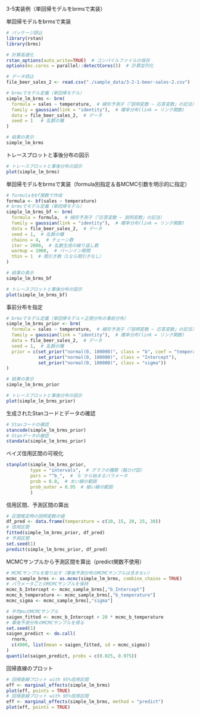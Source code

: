 3-5実装例（単回帰モデルをbrmsで実装）

単回帰モデルをbrmsで実装
```r
# パッケージ読込
library(rstan)
library(brms)

# 計算高速化
rstan_options(auto_write=TRUE)  # コンパイルファイルの保存
options(mc.cores = parallel::detectCores())  # 計算並列化

# データ読込
file_beer_sales_2 <- read.csv("./sample_data/3-2-1-beer-sales-2.csv")

# brmsでモデル定義（単回帰モデル）
simple_lm_brms <- brm(
  formula = sales ~ temperature,  # 線形予測子（「説明変数 ~ 応答変数」の記法）
  family = gaussian(link = "identity"),  # 確率分布(link = リンク関数)
  data = file_beer_sales_2,  # データ
  seed = 1   # 乱数の種
)

# 結果の表示
simple_lm_brms
```
トレースプロットと事後分布の図示
```r
# トレースプロットと事後分布の図示
plot(simple_lm_brms)
```
単回帰モデルをbrmsで実装（formula別指定＆各MCMC引数を明示的に指定）
```r
# formulaをbf関数で作成
formula <- bf(sales ~ temperature)
# brmsでモデル定義（単回帰モデル）
simple_lm_brms_bf <- brm(
  formula = formula,  # 線形予測子（「応答変数 ~ 説明変数」の記法）
  family = gaussian(link = "identity"),  # 確率分布(link = リンク関数)
  data = file_beer_sales_2,  # データ
  seed = 1,  # 乱数の種
  chains = 4,  # チェーン数
  iter = 2000,  # 乱数生成の繰り返し数
  warmup = 1000,  # バーンイン期間
  thin = 1  # 間引き数（1なら間引きなし）
)

# 結果の表示
simple_lm_brms_bf

# トレースプロットと事後分布の図示
plot(simple_lm_brms_bf)
```
事前分布を指定
```r
# brmsでモデル定義（単回帰モデル＋正規分布の事前分布）
simple_lm_brms_prior <- brm(
  formula = sales ~ temperature,  # 線形予測子（「説明変数 ~ 応答変数」の記法）
  family = gaussian(link = "identity"),  # 確率分布(link = リンク関数)
  data = file_beer_sales_2,  # データ
  seed = 1,  # 乱数の種
  prior = c(set_prior("normal(0, 100000)", class = "b", coef = "temperature"),
            set_prior("normal(0, 100000)", class = "Intercept"),
            set_prior("normal(0, 100000)", class = "sigma"))
)

# 結果の表示
simple_lm_brms_prior

# トレースプロットと事後分布の図示
plot(simple_lm_brms_prior)
```
生成されたStanコードとデータの確認
```r
# Stanコードの確認
stancode(simple_lm_brms_prior)
# Stanデータの確認
standata(simple_lm_brms_prior)
```
ベイズ信用区間の可視化
```r
stanplot(simple_lm_brms_prior,
         type = "intervals",  # グラフの種類（箱ひげ図）
         pars = "^b_",  # `b`から始まるパラメータ
         prob = 0.8,  # 太い線の範囲
         prob_outer = 0.95  # 細い線の範囲
         )
```
信用区間、予測区間の算出
```r
# 区間推定時の説明変数の値
df_pred <- data.frame(temperature = c(10, 15, 20, 25, 30))
# 信用区間
fitted(simple_lm_brms_prior, df_pred)
# 予測区間
set.seed(1)
predict(simple_lm_brms_prior, df_pred)
```
MCMCサンプルから予測区間を算出（predict関数不使用）
```r
# MCMCサンプルを取り出す（事後予測分布のMCMCサンプルは含まない）
mcmc_sample_brms <- as.mcmc(simple_lm_brms, combine_chains = TRUE)
# パラメータごとのMCMCサンプルを保持
mcmc_b_Intercept <- mcmc_sample_brms[,"b_Intercept"]
mcmc_b_temperature <- mcmc_sample_brms[,"b_temperature"]
mcmc_sigma <- mcmc_sample_brms[,"sigma"]

# 平均muのMCMCサンプル
saigen_fitted <- mcmc_b_Intercept + 20 * mcmc_b_temperature
# 事後予測分布のMCMCサンプルを得る
set.seed(1)
saigen_predict <- do.call(
  rnorm,
  c(4000, list(mean = saigen_fitted, sd = mcmc_sigma))
)
quantile(saigen_predict, probs = c(0.025, 0.975))
```
回帰直線のプロット
```r
# 回帰直線プロット with 95%信用区間
eff <- marginal_effects(simple_lm_brms)
plot(eff, points = TRUE)
# 回帰直線プロット with 95%信用区間
eff <- marginal_effects(simple_lm_brms, method = "predict")
plot(eff, points = TRUE)
```